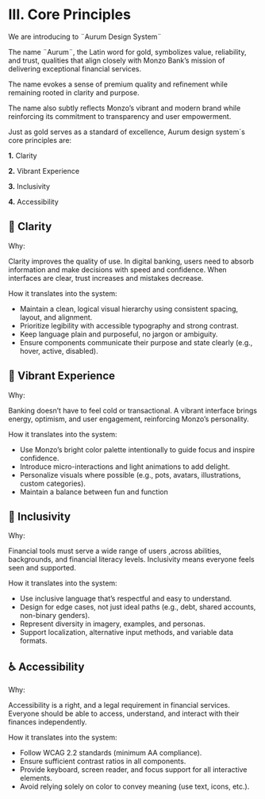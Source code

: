 
<Meta title="Documentation/Aurum Design System Principles" />

# III. Core Principles

We are introducing to ¨Aurum Design System¨ 

The name ¨Aurum¨, the Latin word for gold, symbolizes value, reliability, and trust, qualities that align closely with Monzo Bank’s mission of delivering exceptional financial services. 

The name evokes a sense of premium quality and refinement while remaining rooted in clarity and purpose.

The name also subtly reflects Monzo’s vibrant and modern brand while reinforcing its commitment to transparency and user empowerment.

 Just as gold serves as a standard of excellence, Aurum design system´s core principles are:

**1.** Clarity

**2.** Vibrant Experience

**3.** Inclusivity

**4.** Accessibility

## 🧠 Clarity 

Why:

Clarity improves the quality of use. In digital banking, users need to absorb information and make decisions with speed and confidence. When interfaces are clear, trust increases and mistakes decrease.

How it translates into the system:

- Maintain a clean, logical visual hierarchy using consistent spacing, layout, and alignment.
- Prioritize legibility with accessible typography and strong contrast.
- Keep language plain and purposeful, no jargon or ambiguity.
- Ensure components communicate their purpose and state clearly (e.g., hover, active, disabled).

## 🎉 Vibrant Experience 

Why:
 
Banking doesn’t have to feel cold or transactional. A vibrant interface brings energy, optimism, and user engagement, reinforcing Monzo’s personality.

How it translates into the system:

- Use Monzo’s bright color palette intentionally to guide focus and inspire confidence.
- Introduce micro-interactions and light animations to add delight.
- Personalize visuals where possible (e.g., pots, avatars, illustrations, custom categories).
- Maintain a balance between fun and function

## 🤝 Inclusivity 

Why:

Financial tools must serve a wide range of users ,across abilities, backgrounds, and financial literacy levels. Inclusivity means everyone feels seen and supported.

How it translates into the system:

- Use inclusive language that’s respectful and easy to understand.
- Design for edge cases, not just ideal paths (e.g., debt, shared accounts, non-binary genders).
- Represent diversity in imagery, examples, and personas.
- Support localization, alternative input methods, and variable data formats.

## ♿ Accessibility 

Why:

Accessibility is a right, and a legal requirement in financial services. Everyone should be able to access, understand, and interact with their finances independently.

How it translates into the system:

- Follow WCAG 2.2 standards (minimum AA compliance).
- Ensure sufficient contrast ratios in all components.
- Provide keyboard, screen reader, and focus support for all interactive elements.
- Avoid relying solely on color to convey meaning (use text, icons, etc.).